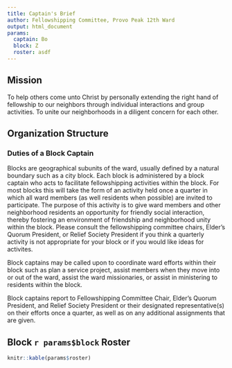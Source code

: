 ```yaml
---
title: Captain's Brief
author: Fellowshipping Committee, Provo Peak 12th Ward
output: html_document
params: 
  captain: Bo
  block: Z
  roster: asdf
---
```


## Mission

To help others come unto Christ by personally extending the right hand of fellowship to our neighbors through individual interactions and group activities. To unite our neighborhoods in a diligent concern for each other.

## Organization Structure
### Duties of a Block Captain
Blocks are geographical subunits of the ward, usually defined by a natural boundary such as a city block. Each block is administered by a block captain who acts to facilitate fellowshipping activities within the block. For most blocks this will take the form of an activity held once a quarter in which all ward members (as well residents when possible) are invited to participate. The purpose of this activity is to give ward members and other neighborhood residents an opportunity for friendly social interaction, thereby fostering an environment of friendship and neighborhood unity within the block. Please consult the fellowshipping committee chairs, Elder's Quorum President, or Relief Society President if you think a quarterly activity is not appropriate for your block or if you would like ideas for activites.

Block captains may be called upon to coordinate ward efforts within their block such as plan a service project, assist members when they move into or out of the ward, assist the ward missionaries, or assist in ministering to residents within the block.

Block captains report to Fellowshipping Committee Chair, Elder's Quorum President, and Relief Society President or their designated representative(s) on their efforts once a quarter, as well as on any additional assignments that are given.

<!-- ## Block `r params$block` Boundaries -->

<!-- # ```{r} -->
<!-- # # this requires Google Maps API Key to function -->
<!-- #  -->
<!-- # library(ggmap) -->
<!-- # COM <- c(-111.64292,40.23920) -->
<!-- # names(COM) <- c("lon","lat") -->
<!-- # MAP <- get_map(source = "google", location = COM, mmaptype = 'hybrid',zoom = 15) -->
<!-- # ggmap(MAP) -->
<!-- # ``` -->

## Block `r params$block` Roster
```r
knitr::kable(params$roster)
```